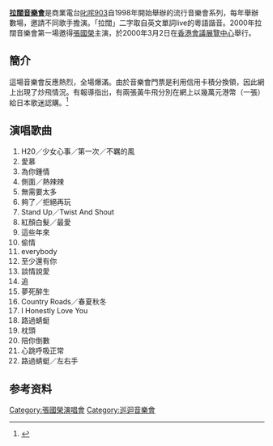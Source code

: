 '''[[拉闊音樂會|拉闊音樂會]]'''是商業電台[[叱咤903|叱咤903]]自1998年開始舉辦的流行音樂會系列，每年舉辦數場，邀請不同歌手擔演。「拉闊」二字取自英文單詞live的粵語諧音。2000年拉闊音樂會第一場邀得[[張國榮|張國榮]]主演，於2000年3月2日在[[香港會議展覽中心|香港會議展覽中心]]舉行。

==簡介==
這場音樂會反應熱烈，全場爆滿。由於音樂會門票是利用信用卡積分換領，因此網上出現了炒飛情況。有報導指出，有兩張黃牛飛分別在網上以幾萬元港幣（一張）給日本歌迷認購。<ref>{{Cite web |url=http://lesliecheung.cc/News/2000/Jan-Mar00/27.2.00/27.2.00.htm |title=張國榮拉闊音樂會門票，網上黃牛黨炒高萬多倍 |accessdate=2011-08-18 |archive-date=2008-05-07 |archive-url=https://web.archive.org/web/20080507052718/http://www.lesliecheung.cc/News/2000/Jan-Mar00/27.2.00/27.2.00.htm |dead-url=yes }}</ref>

==演唱歌曲==
#H20／少女心事／第一次／不羈的風
#愛慕
#為你鍾情
#側面／熱辣辣
#無需要太多
#夠了／拒絕再玩
#Stand Up／Twist And Shout
#紅顏白髮／最愛
#這些年來
#偷情
#everybody
#至少還有你
#談情說愛
#追
#夢死醉生
#Country Roads／春夏秋冬
#I Honestly Love You
#路過蜻蜓
#枕頭
#陪你倒數
#心跳呼吸正常
#路過蜻蜓／左右手

==参考资料==
{{reflist}}

{{張國榮}}
[[Category:張國榮演唱會|Category:張國榮演唱會]]
[[Category:巡迴音樂會|Category:巡迴音樂會]]